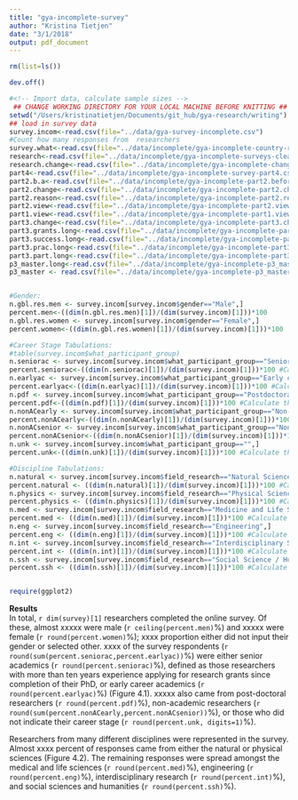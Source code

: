 ```yaml
---
title: "gya-incomplete-survey"
author: "Kristina Tietjen"
date: "3/1/2018"
output: pdf_document
---
```



```r
rm(list=ls())

dev.off()

#<!-- Import data, calculate sample sizes -->
 ## CHANGE WORKING DIRECTORY FOR YOUR LOCAL MACHINE BEFORE KNITTING ##
setwd("/Users/kristinatietjen/Documents/git_hub/gya-research/writing")
## load in survey data
survey.incom<-read.csv(file="../data/gya-survey-incomplete.csv")
#Count how many responses from  researchers
survey.what<-read.csv(file="../data/incomplete/gya-incomplete-country-responses.csv")
research<-read.csv(file="../data/incomplete/gya-incomplete-surveys-cleaned-research.csv")
research.change<-read.csv(file="../data/incomplete/gya-incomplete-change-reason.csv")
part4<-read.csv(file="../data/incomplete/gya-incomplete-survey-part4.csv")
part2.b.a<-read.csv(file="../data/incomplete/gya-incomplete-part2.before.after.csv")
part2.change<-read.csv(file="../data/incomplete/gya-incomplete-part2.change.csv")
part2.reason<-read.csv(file="../data/incomplete/gya-incomplete-part2.reason.csv")
part2.view<-read.csv(file="../data/incomplete/gya-incomplete-part2.view.csv")
part1.view<-read.csv(file="../data/incomplete/gya-incomplete-part1.view.csv")
part3.change<-read.csv(file="../data/incomplete/gya-incomplete-part3.change.csv")
part3.grants.long<-read.csv(file="../data/incomplete/gya-incomplete-part3.grants.long.csv")
part3.success.long<-read.csv(file="../data/incomplete/gya-incomplete-part3.success.long.csv")
part3.prac.long<-read.csv(file="../data/incomplete/gya-incomplete-part3.prac.long.csv")
part3.part.long<-read.csv(file="../data/incomplete/gya-incomplete-part3.part.long.csv")
p3_master.long<-read.csv(file="../data/incomplete/gya-incomplete-p3_master.long.csv")
p3_master <- read.csv(file="../data/incomplete/gya-incomplete-p3_master.csv")


#Gender:
n.gbl.res.men <- survey.incom[survey.incom$gender=="Male",]               #Count how many responses from  male researchers
percent.men<-((dim(n.gbl.res.men)[1])/(dim(survey.incom)[1]))*100      #Calculate the % of responses from  male researchers
n.gbl.res.women <- survey.incom[survey.incom$gender=="Female",]           #Count how many responses from  female researchers
percent.women<-((dim(n.gbl.res.women)[1])/(dim(survey.incom)[1]))*100  #Calculate the % of responses from  female researchers

#Career Stage Tabulations:
#table(survey.incom$what_participant_group)
n.seniorac <- survey.incom[survey.incom$what_participant_group=="Senior academic researcher with >10 years of experience applying for research grants",]
percent.seniorac<-((dim(n.seniorac)[1])/(dim(survey.incom)[1]))*100 #Calculate the % of responses from  senior academic researchers
n.earlyac <- survey.incom[survey.incom$what_participant_group=="Early career academic researcher with <10 years experience applying for research grants since completion of PhD",]
percent.earlyac<-((dim(n.earlyac)[1])/(dim(survey.incom)[1]))*100 #Calculate the % of responses from  early academic researchers
n.pdf <- survey.incom[survey.incom$what_participant_group=="Postdoctoral fellow or research assistant with experience applying for research grants, or anticipating the need to apply for grants in the near future",]
percent.pdf<-((dim(n.pdf)[1])/(dim(survey.incom)[1]))*100 #Calculate the % of responses from  post-docs
n.nonACearly <- survey.incom[survey.incom$what_participant_group=="Non-academic researcher conducting or managing research in industry or government with <10 years of experience",]
percent.nonACearly<-((dim(n.nonACearly)[1])/(dim(survey.incom)[1]))*100 #Calculate the % of responses from early career non-academics
n.nonACsenior <- survey.incom[survey.incom$what_participant_group=="Non-academic researcher conducting or managing research in industry or government with >10 years of experience",]
percent.nonACsenior<-((dim(n.nonACsenior)[1])/(dim(survey.incom)[1]))*100 #Calculate the % of responses from early career non-academics
n.unk <- survey.incom[survey.incom$what_participant_group=="",]
percent.unk<-((dim(n.unk)[1])/(dim(survey.incom)[1]))*100 #Calculate the % of responses from unknown career stage

#Discipline Tabulations:
n.natural <- survey.incom[survey.incom$field_research=="Natural Science",]
percent.natural <- ((dim(n.natural)[1])/(dim(survey.incom)[1]))*100 #Calculate the % of responses from  natural scientists
n.physics <- survey.incom[survey.incom$field_research=="Physical Science (eg. math, physics, chemistry, computer science)",]
percent.physics <- ((dim(n.physics)[1])/(dim(survey.incom)[1]))*100 #Calculate the % of responses from  physical scientists
n.med <- survey.incom[survey.incom$field_research=="Medicine and Life Science",]
percent.med <- ((dim(n.med)[1])/(dim(survey.incom)[1]))*100 #Calculate the % of responses from  med/life scientists
n.eng <- survey.incom[survey.incom$field_research=="Engineering",]
percent.eng <- ((dim(n.eng)[1])/(dim(survey.incom)[1]))*100 #Calculate the % of responses from  engineering scientists
n.int <- survey.incom[survey.incom$field_research=="Interdisciplinary Science",]
percent.int <- ((dim(n.int)[1])/(dim(survey.incom)[1]))*100 #Calculate the % of responses from  interdisciplinary scientists
n.ssh <- survey.incom[survey.incom$field_research=="Social Science / Humanities",]
percent.ssh <- ((dim(n.ssh)[1])/(dim(survey.incom)[1]))*100 #Calculate the % of responses from  interdisciplinary scientists


require(ggplot2)
```


**Results**  
In total, `r dim(survey)[1]`  researchers completed the online survey. Of these, almost xxxxx were male (`r ceiling(percent.men)`%) and xxxxx were female (`r round(percent.women)`%); xxxx proportion either did not input their gender or selected other. xxxx of the survey respondents (`r round(sum(percent.seniorac,percent.earlyac))`%) were either senior academics (`r round(percent.seniorac)`%), defined as those researchers with more than ten years experience applying for research grants since completion of their PhD, or early career academics (`r round(percent.earlyac)`%) (Figure 4.1). xxxxx also came from post-doctoral researchers (`r round(percent.pdf)`%), non-academic researchers (`r  round(sum(percent.nonACearly,percent.nonACsenior))`%), or those who did not indicate their career stage (`r round(percent.unk, digits=1)`%).

Researchers from many different disciplines were represented in the survey. Almost xxxx percent of responses came from either the natural or physical sciences (Figure 4.2). The remaining responses were spread amongst the medical and life sciences (`r round(percent.med)`%), engineering (`r round(percent.eng)`%), interdisciplinary research (`r round(percent.int)`%), and social sciences and humanities (`r round(percent.ssh)`%). 









